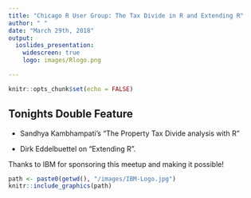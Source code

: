 ```yaml
---
title: "Chicago R User Group: The Tax Divide in R and Extending R"
author: " "
date: "March 29th, 2018"
output:
  ioslides_presentation:
    widescreen: true
    logo: images/Rlogo.png

---
```


```r
knitr::opts_chunk$set(echo = FALSE)
```


## Tonights Double Feature {.columns-2}


- Sandhya Kambhampati's "The Property Tax Divide analysis with R"

- Dirk Eddelbuettel on "Extending R".

Thanks to IBM for sponsoring this meetup and making it possible!

```r
path <- paste0(getwd(), "/images/IBM-Logo.jpg")
knitr::include_graphics(path)
```
